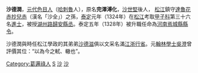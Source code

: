 {{unreferenced|time=2016-02-19T08:49:18+00:00}}
'''沙德潤'''{{BD|？||？||catIdx=S沙}}，[[元代|元代]][[色目人|色目人]]（[[哈刺魯|哈刺魯]]人），原名'''完澤溥化'''，[[沙世堅|沙世堅]]後人， [[松江府|松江]]鎮守[[達魯花赤|達魯花赤]][[抄兒赤|抄兒赤]]（漢名「沙全」）之孫，[[泰定_(元朝)|泰定]]元年（1324年）在[[松江|松江]]考取[[甲子科|甲子科]]第三十六名[[進士|進士]]，被授[[湖州路|湖州路]][[歸安|歸安]][[縣丞|縣丞]]。泰定五年（1328年）被升職任命為[[河南|河南]][[焉城縣|焉城縣]][[縣令|縣令]]。

沙德潤與時任松江學政的其弟弟[[沙德滋|沙德滋]]俱以文采名滿[[江浙行省|江浙行省]]。元[[翰林學士|翰林學士]][[吳澄|吳澄]]曾評價其位：“以為今之軾、轍也”。
{{元朝人物小作品}}
{{泰定元年甲子科廷試金榜}}

[[Category:葛邏祿人|Category:葛邏祿人]]
[[Category:沙姓|S]]
[[Category:上海人|沙]]
[[Category:元朝地方官員|沙]]
